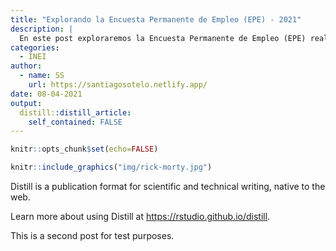 ```yaml
---
title: "Explorando la Encuesta Permanente de Empleo (EPE) - 2021"
description: |
  En este post exploraremos la Encuesta Permanente de Empleo (EPE) realizada en fecha tal. La base de datos puedes descargarla aquí. Sin más, nos vamos.
categories:
  - INEI
author:
  - name: SS
    url: https://santiagosotelo.netlify.app/
date: 08-04-2021
output:
  distill::distill_article:
    self_contained: FALSE
---
```


```r
knitr::opts_chunk$set(echo=FALSE)
```

```r

knitr::include_graphics("img/rick-morty.jpg")

```



Distill is a publication format for scientific and technical writing, native to the web.

Learn more about using Distill at <https://rstudio.github.io/distill>.

This is a second post for test purposes.
